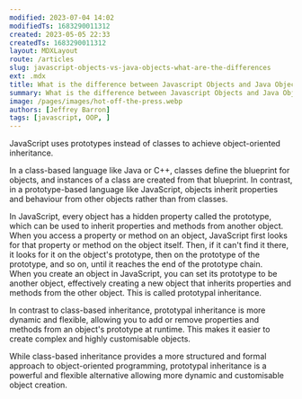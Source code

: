 ```yaml
---
modified: 2023-07-04 14:02
modifiedTs: 1683290011312  
created: 2023-05-05 22:33
createdTs: 1683290011312  
layout: MDXLayout  
route: /articles  
slug: javascript-objects-vs-java-objects-what-are-the-differences
ext: .mdx 
title: What is the difference between Javascript Objects and Java Objects
summary: What is the difference between Javascript Objects and Java Objects
image: /pages/images/hot-off-the-press.webp
authors: [Jeffrey Barron]  
tags: [javascript, OOP, ]
---
```


JavaScript uses prototypes instead of classes to achieve object-oriented inheritance.  

In a class-based language like Java or C++, classes define the blueprint for objects, and instances of a class are created from that blueprint. In contrast, in a prototype-based language like JavaScript, objects inherit properties and behaviour from other objects rather than from classes.  

In JavaScript, every object has a hidden property called the prototype, which can be used to inherit properties and methods from another object. When you access a property or method on an object, JavaScript first looks for that property or method on the object itself. Then, if it can't find it there, it looks for it on the object's prototype, then on the prototype of the prototype, and so on, until it reaches the end of the prototype chain.  
When you create an object in JavaScript, you can set its prototype to be another object, effectively creating a new object that inherits properties and methods from the other object. This is called prototypal inheritance.  

In contrast to class-based inheritance, prototypal inheritance is more dynamic and flexible, allowing you to add or remove properties and methods from an object's prototype at runtime. This makes it easier to create complex and highly customisable objects.  

While class-based inheritance provides a more structured and formal approach to object-oriented programming, prototypal inheritance is a powerful and flexible alternative allowing more dynamic and customisable object creation.
